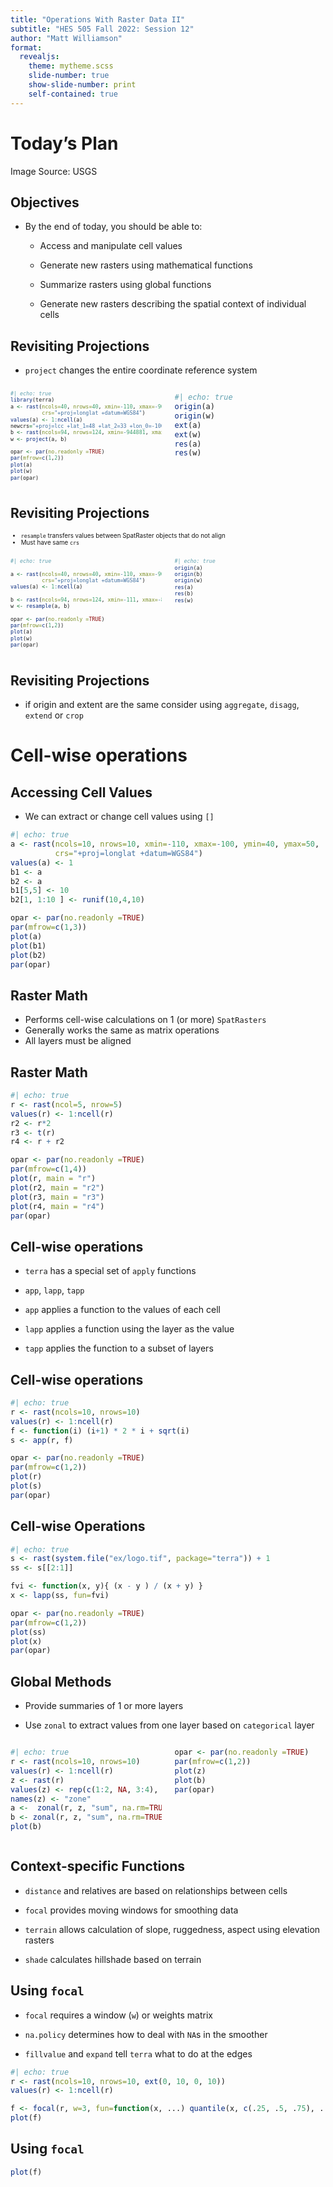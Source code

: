 ```yaml
---
title: "Operations With Raster Data II"
subtitle: "HES 505 Fall 2022: Session 12"
author: "Matt Williamson"
format: 
  revealjs:
    theme: mytheme.scss
    slide-number: true
    show-slide-number: print
    self-contained: true  
---
```


# Today's Plan {background="#43464B" background-image="img/slide_10/NEDUS.gif" background-opacity="0.7"}

::: footer
Image Source: USGS
:::

## Objectives

- By the end of today, you should be able to:

  - Access and manipulate cell values

  - Generate new rasters using mathematical functions

  - Summarize rasters using global functions
  
  - Generate new rasters describing the spatial context of individual cells
  
## Revisiting Projections

* `project` changes the entire coordinate reference system

::: columns
:::{.column width="50%"}
::: {style="font-size: 0.7em"}
```r
#| echo: true
library(terra)
a <- rast(ncols=40, nrows=40, xmin=-110, xmax=-90, ymin=40, ymax=60, 
          crs="+proj=longlat +datum=WGS84")
values(a) <- 1:ncell(a)
newcrs="+proj=lcc +lat_1=48 +lat_2=33 +lon_0=-100 +datum=WGS84"
b <- rast(ncols=94, nrows=124, xmin=-944881, xmax=935118, ymin=4664377, ymax=7144377, crs=newcrs)
w <- project(a, b)
```

```r

opar <- par(no.readonly =TRUE)
par(mfrow=c(1,2))
plot(a)
plot(w)
par(opar)
```
:::
:::
::: {.column width="50%"}
```r
#| echo: true
origin(a)
origin(w)
ext(a)
ext(w)
res(a)
res(w)
```
:::
:::

## Revisiting Projections
::: {style="font-size: 0.7em"}

* `resample` transfers values between SpatRaster objects that do not align
* Must have same `crs`
:::

::: columns
:::{.column width="50%"}
::: {style="font-size: 0.7em"}
```r
#| echo: true

a <- rast(ncols=40, nrows=40, xmin=-110, xmax=-90, ymin=40, ymax=60, 
          crs="+proj=longlat +datum=WGS84")
values(a) <- 1:ncell(a)

b <- rast(ncols=94, nrows=124, xmin=-111, xmax=-80, ymin=45, ymax=65)
w <- resample(a, b)
```

```r

opar <- par(no.readonly =TRUE)
par(mfrow=c(1,2))
plot(a)
plot(w)
par(opar)
```
:::
:::
::: {.column width="50%"}
::: {style="font-size: 0.7em"}
```r
#| echo: true
origin(a)
origin(b)
origin(w)
res(a)
res(b)
res(w)
```
:::
:::
:::

## Revisiting Projections

* if origin and extent are the same consider using `aggregate`, `disagg`, `extend` or `crop` 


# Cell-wise operations

## Accessing Cell Values

* We can extract or change cell values using `[]`


```r
#| echo: true
a <- rast(ncols=10, nrows=10, xmin=-110, xmax=-100, ymin=40, ymax=50, 
          crs="+proj=longlat +datum=WGS84")
values(a) <- 1
b1 <- a
b2 <- a
b1[5,5] <- 10
b2[1, 1:10 ] <- runif(10,4,10)

```

```r

opar <- par(no.readonly =TRUE)
par(mfrow=c(1,3))
plot(a)
plot(b1)
plot(b2)
par(opar)
```

## Raster Math

* Performs cell-wise calculations on 1 (or more) `SpatRasters`
* Generally works the same as matrix operations 
* All layers must be aligned

## Raster Math

```r
#| echo: true
r <- rast(ncol=5, nrow=5)
values(r) <- 1:ncell(r)
r2 <- r*2
r3 <- t(r)
r4 <- r + r2
```

```r
opar <- par(no.readonly =TRUE)
par(mfrow=c(1,4))
plot(r, main = "r")
plot(r2, main = "r2")
plot(r3, main = "r3")
plot(r4, main = "r4")
par(opar)
```

## Cell-wise operations

* `terra` has a special set of `apply` functions

* `app`, `lapp`, `tapp`

* `app` applies a function to the values of each cell

* `lapp` applies a function using the layer as the value

* `tapp` applies the function to a subset of layers

## Cell-wise operations


```r
#| echo: true
r <- rast(ncols=10, nrows=10)
values(r) <- 1:ncell(r)
f <- function(i) (i+1) * 2 * i + sqrt(i)
s <- app(r, f)
```

```r
opar <- par(no.readonly =TRUE)
par(mfrow=c(1,2))
plot(r)
plot(s)
par(opar)
```

## Cell-wise Operations
```r
#| echo: true
s <- rast(system.file("ex/logo.tif", package="terra")) + 1  
ss <- s[[2:1]]

fvi <- function(x, y){ (x - y ) / (x + y) } 
x <- lapp(ss, fun=fvi)
```

```r
opar <- par(no.readonly =TRUE)
par(mfrow=c(1,2))
plot(ss)
plot(x)
par(opar)
```

## Global Methods

* Provide summaries of 1 or more layers

* Use `zonal` to extract values from one layer based on `categorical` layer

::: columns
::: {.column width="50%"}
```r
#| echo: true
r <- rast(ncols=10, nrows=10)
values(r) <- 1:ncell(r)
z <- rast(r)
values(z) <- rep(c(1:2, NA, 3:4), each=20)
names(z) <- "zone"
a <-  zonal(r, z, "sum", na.rm=TRUE)
b <- zonal(r, z, "sum", na.rm=TRUE, as.raster=TRUE)
plot(b)
```
:::
::: {.column width="50%"}
```r
opar <- par(no.readonly =TRUE)
par(mfrow=c(1,2))
plot(z)
plot(b)
par(opar)
```
:::
:::

## Context-specific Functions

* `distance` and relatives are based on relationships between cells

* `focal` provides moving windows for smoothing data

* `terrain` allows calculation of slope, ruggedness, aspect using elevation rasters

* `shade` calculates hillshade based on terrain

## Using `focal`

* `focal` requires a window (`w`) or weights matrix

* `na.policy` determines how to deal with `NA`s in the smoother

* `fillvalue` and `expand` tell `terra` what to do at the edges

```r
#| echo: true
r <- rast(ncols=10, nrows=10, ext(0, 10, 0, 10))
values(r) <- 1:ncell(r)

f <- focal(r, w=3, fun=function(x, ...) quantile(x, c(.25, .5, .75), ...), na.rm=TRUE) 
plot(f)
```

## Using `focal`

```r

plot(f)
```